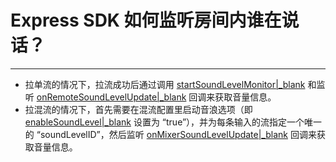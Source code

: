 # Express SDK 如何监听房间内谁在说话？

- - -

- 拉单流的情况下，拉流成功后通过调用 [startSoundLevelMonitor\|_blank](/article/api?doc=Express_Video_SDK_API~Java_android~class~im-zego-zegoexpress-zego-express-engine&jumpType=route#start-sound-level-monitor) 和监听 [onRemoteSoundLevelUpdate\|_blank](/article/api?doc=Express_Video_SDK_API~Java_android~class~im-zego-zegoexpress-callback-i-zego-event-handler&jumpType=route#on-remote-sound-level-update) 回调来获取音量信息。
- 拉混流的情况下，首先需要在混流配置里启动音浪选项（即 [enableSoundLevel\|_blank](/article/api?doc=Express_Video_SDK_API~Java_android~class~im-zego-zegoexpress-entity-zego-mixer-task&jumpType=route#enable-sound-level) 设置为 “true”），并为每条输入的流指定一个唯一的 “soundLevelID”，然后监听 [onMixerSoundLevelUpdate\|_blank](/article/api?doc=Express_Video_SDK_API~ObjectiveC_ios~protocol~zego-event-handler&jumpType=route#on-mixer-sound-level-update) 回调来获取音量信息。